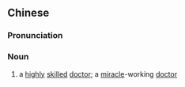 {{also|神医}}
==Chinese==
{{zh-forms|s=神医}}

===Pronunciation===
{{zh-pron
|m=shényī
|c=san4 ji1
|mn=qz,xm,zz:sîn-i
|cat=n
}}

===Noun===
{{zh-noun}}

# a [[highly]] [[skilled]] [[doctor]]; a [[miracle]]-working [[doctor]]